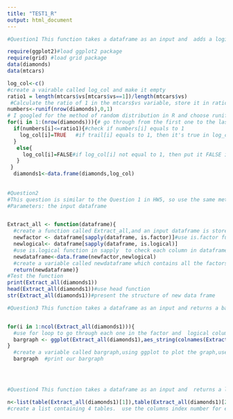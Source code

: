 ```yaml
---
title: "TEST1_R"
output: html_document
---
```



```r
#Question1 This function takes a dataframe as an input and  adds a logical column to the diamonds, this column containing TRUE or FALSE that would be 53,490 rows long and the ratio of TRUE and FALSE would equal the ratio of 1's and 0's in the mtcars variable.  

require(ggplot2)#load ggplot2 package
require(grid) #load grid package
data(diamonds)
data(mtcars)

log_col<-c()
#create a vairable called log_col and make it empty
ratio1 = length(mtcars$vs[mtcars$vs==1])/length(mtcars$vs)
 #Calculate the ratio of 1 in the mtcars$vs variable, store it in ratio1
numbers<-runif(nrow(diamonds),0,1)
# I googled for the method of random distribution in R and choose runif, use runif to randomly input 0 and 1 into numbers based on ratio1.
for(i in 1:(nrow(diamonds))){# go through from the first one to the last one in nrow(diamonds)
  if(numbers[i]<=ratio1){#check if numbers[i] equals to 1
    log_col[i]=TRUE   #if trail[i] equals to 1, then it's true in log_col[i]
  }   
   else{
     log_col[i]=FALSE#if log_col[i] not equal to 1, then put it FALSE in log_col[i]
   }
 }
  diamonds1<-data.frame(diamonds,log_col)
  
  
#Question2
#This question is similar to the Question 1 in HW5, so use the same method.This function takes a dataframe as an input and returns a new dataframe which has the all the factor and logical columns of the old dataframe as an output.
#Parameters: the input dataframe 


Extract_all <- function(dataframe){
  #create a function called Extract_all,and an input dataframe is stored in it.
  newfactor <- dataframe[sapply(dataframe, is.factor)]#use is.factor function in sapply  to check each column in dataframe, then return True if the column is factor and otherwise False 
  newlogical<- dataframe[sapply(dataframe, is.logical)]
  #use is.logical function in sapply  to check each column in dataframe, then return True if the column is logical and otherwise False 
  newdataframe<-data.frame(newfactor,newlogical)
  #create a variable called newdataframe which contains all the factors and logical columns
  return(newdataframe)}
#Test the function
print(Extract_all(diamonds1))
head(Extract_all(diamonds1))#use head function
str(Extract_all(diamonds1))#present the structure of new data frame

#Question3 This function takes a dataframe as an input and returns a bar graph  for factors and logical variables.


for(i in 1:ncol(Extract_all(diamonds1))){
  #use for loop to go through each one in the factor and  logical columns of extract_all(diamonds1)).
  bargraph <- ggplot(Extract_all(diamonds1),aes_string(colnames(Extract_all(diamonds1)[i]))) + geom_bar(fill="grey")
}
  #create a variable called bargraph,using ggplot to plot the graph,use column names by the aes_string(). Then fill the bar graph with grey color.
  bargraph  #print our bargraph




#Question4 This function takes a dataframe as an input and  returns a list of frequency tables for each catogorical and logical variables as an output.

n<-list(table(Extract_all(diamonds1)[1]),table(Extract_all(diamonds1)[2]),table(Extract_all(diamonds1)[3]),table(Extract_all(diamonds1)[4]))
#create a list containing 4 tables.  use the columns index number for each column.




```

